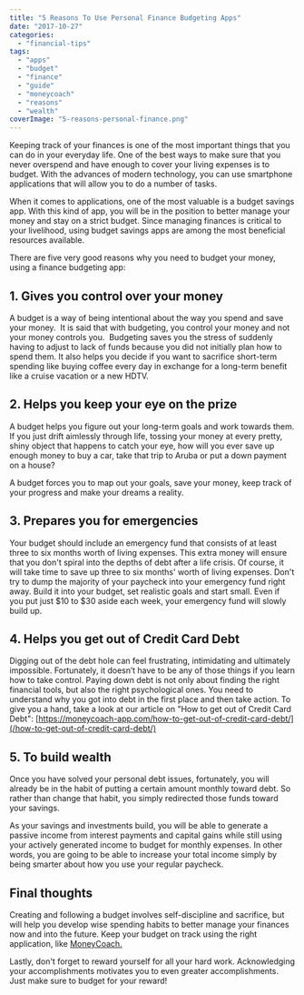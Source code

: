 ```yaml
---
title: "5 Reasons To Use Personal Finance Budgeting Apps"
date: "2017-10-27"
categories: 
  - "financial-tips"
tags: 
  - "apps"
  - "budget"
  - "finance"
  - "guide"
  - "moneycoach"
  - "reasons"
  - "wealth"
coverImage: "5-reasons-personal-finance.png"
---
```


Keeping track of your finances is one of the most important things that you can do in your everyday life. One of the best ways to make sure that you never overspend and have enough to cover your living expenses is to budget. With the advances of modern technology, you can use smartphone applications that will allow you to do a number of tasks.

When it comes to applications, one of the most valuable is a budget savings app. With this kind of app, you will be in the position to better manage your money and stay on a strict budget. Since managing finances is critical to your livelihood, using budget savings apps are among the most beneficial resources available.

There are five very good reasons why you need to budget your money, using a finance budgeting app:

## 1\. Gives you control over your money

A budget is a way of being intentional about the way you spend and save your money.  It is said that with budgeting, you control your money and not your money controls you.  Budgeting saves you the stress of suddenly having to adjust to lack of funds because you did not initially plan how to spend them. It also helps you decide if you want to sacrifice short-term spending like buying coffee every day in exchange for a long-term benefit like a cruise vacation or a new HDTV.

## 2\. Helps you keep your eye on the prize

A budget helps you figure out your long-term goals and work towards them. If you just drift aimlessly through life, tossing your money at every pretty, shiny object that happens to catch your eye, how will you ever save up enough money to buy a car, take that trip to Aruba or put a down payment on a house?

A budget forces you to map out your goals, save your money, keep track of your progress and make your dreams a reality.

## 3\. Prepares you for emergencies

Your budget should include an emergency fund that consists of at least three to six months worth of living expenses. This extra money will ensure that you don't spiral into the depths of debt after a life crisis. Of course, it will take time to save up three to six months' worth of living expenses. Don't try to dump the majority of your paycheck into your emergency fund right away. Build it into your budget, set realistic goals and start small. Even if you put just $10 to $30 aside each week, your emergency fund will slowly build up.

## 4\. Helps you get out of Credit Card Debt

Digging out of the debt hole can feel frustrating, intimidating and ultimately impossible. Fortunately, it doesn’t have to be any of those things if you learn how to take control. Paying down debt is not only about finding the right financial tools, but also the right psychological ones. You need to understand why you got into debt in the first place and then take action. To give you a hand, take a look at our article on "How to get out of Credit Card Debt": [https://moneycoach-app.com/how-to-get-out-of-credit-card-debt/](/how-to-get-out-of-credit-card-debt/)

## 5\. To build wealth

Once you have solved your personal debt issues, fortunately, you will already be in the habit of putting a certain amount monthly toward debt. So rather than change that habit, you simply redirected those funds toward your savings.

As your savings and investments build, you will be able to generate a passive income from interest payments and capital gains while still using your actively generated income to budget for monthly expenses. In other words, you are going to be able to increase your total income simply by being smarter about how you use your regular paycheck.

## Final thoughts

Creating and following a budget involves self-discipline and sacrifice, but will help you develop wise spending habits to better manage your finances now and into the future. Keep your budget on track using the right application, like [MoneyCoach.](https://itunes.apple.com/us/app/moneycoach-budget-planner/id989642198?mt=8)

Lastly, don't forget to reward yourself for all your hard work. Acknowledging your accomplishments motivates you to even greater accomplishments. Just make sure to budget for your reward!
